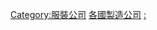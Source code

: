 {{Commons category|Companies by country by industry}}
{{Commonscat|Fashion by country}}

[[Category:服裝公司|Category:服裝公司]]
[[Category:各國製造公司|]]
[[Category:各國服裝|:]]